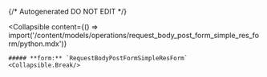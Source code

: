 {/* Autogenerated DO NOT EDIT  */}

<Collapsible
    content={() => import('/content/models/operations/request_body_post_form_simple_res_form/python.mdx')}
>
    ##### **form:** `RequestBodyPostFormSimpleResForm`
    <Collapsible.Break/>
</Collapsible>

